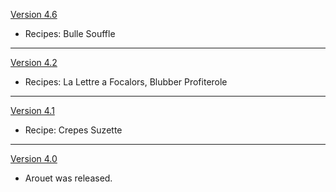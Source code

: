 {{Change History/Header}}
[[Version 4.6]]
*{{Color|New}} Recipes: Bulle Souffle
----
[[Version 4.2]]
*{{Color|New}} Recipes: La Lettre a Focalors, Blubber Profiterole
----
[[Version 4.1]]
*{{Color|New}} Recipe: Crepes Suzette
----
[[Version 4.0]]
* Arouet was released.